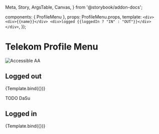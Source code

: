   Meta,
  Story,
  ArgsTable,
  Canvas,
} from '@storybook/addon-docs';

<Meta title="Telekom Profile Menu" component={ProfileMenu} />

  components: { ProfileMenu },
  props: ProfileMenu.props,
  template: `
    <div>
      <div>{{name}}</div>
      <div>logged {{loggedIn ? "IN" : "OUT"}}</div>
    </div>
  `,
});

<div
  style={{
    display: 'inline-flex',
    alignItems: 'center',
    justifyContent: 'space-between',
    width: '100%',
  }}
>
  <h1>Telekom Profile Menu</h1>
  <img src="assets/aa.png" alt="Accessible AA" />
</div>

## Logged out

<Canvas withSource="none">
  <Story
    name="Logged out"
    args={{
      name: 'Name: Logged out',
      loggedIn: false
    }}
  >
    {Template.bind({})}
  </Story>
</Canvas>

<ArgsTable story="Logged out" />

<p>TODO DaSu</p>

## Logged in

<Canvas withSource="none">
  <Story
    name="Logged in"
    args={{
      name: 'Name: Logged In',
      loggedIn: true
    }}
  >
    {Template.bind({})}
  </Story>
</Canvas>

